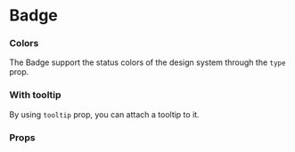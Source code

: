 

# Badge

<Canvas withSource="open">
    <Story id="components-badge--basic" />
</Canvas>

### Colors

The Badge support the status colors of the design system through the `type` prop.

<Canvas>
    <Story id="components-badge--colors" />
</Canvas>

### With tooltip

By using `tooltip` prop, you can attach a tooltip to it.

<Canvas>
    <Story id="components-badge--with-tooltip" />
</Canvas>

### Props

<div class="hidden">
    <Primary />
</div>

<ArgTypes story={PRIMARY_STORY} />
